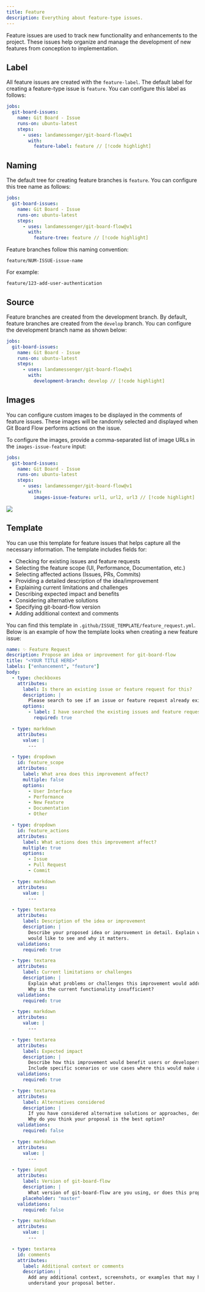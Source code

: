 ```yaml
---
title: Feature
description: Everything about feature-type issues.
---
```


Feature issues are used to track new functionality and enhancements to the project. These issues help organize and manage the development of new features from conception to implementation.

## Label

All feature issues are created with the `feature-label`. The default label for creating a feature-type issue is `feature`. You can configure this label as follows:

```yml
jobs:
  git-board-issues:
    name: Git Board - Issue
    runs-on: ubuntu-latest
    steps:
      - uses: landamessenger/git-board-flow@v1
        with:
          feature-label: feature // [!code highlight]
```

## Naming

The default tree for creating feature branches is `feature`. You can configure this tree name as follows:

```yml
jobs:
  git-board-issues:
    name: Git Board - Issue
    runs-on: ubuntu-latest
    steps:
      - uses: landamessenger/git-board-flow@v1
        with:
          feature-tree: feature // [!code highlight]
```

Feature branches follow this naming convention:

```
feature/NUM-ISSUE-issue-name
```

For example:
```
feature/123-add-user-authentication
```

## Source

Feature branches are created from the development branch. By default, feature branches are created from the `develop` branch. You can configure the development branch name as shown below:

```yml
jobs:
  git-board-issues:
    name: Git Board - Issue
    runs-on: ubuntu-latest
    steps:
      - uses: landamessenger/git-board-flow@v1
        with:
          development-branch: develop // [!code highlight]
```

## Images

You can configure custom images to be displayed in the comments of feature issues. These images will be randomly selected and displayed when Git Board Flow performs actions on the issue.

To configure the images, provide a comma-separated list of image URLs in the `images-issue-feature` input:

```yml
jobs:
  git-board-issues:
    name: Git Board - Issue
    runs-on: ubuntu-latest
    steps:
      - uses: landamessenger/git-board-flow@v1
        with:
          images-issue-feature: url1, url2, url3 // [!code highlight]
```

<Image zoom src="https://media2.giphy.com/media/v1.Y2lkPTc5MGI3NjExeHNrY2JseXlwNmY3bTI2aDd3eXp4N2pjMHJtNDBiYWg3OHE3Zmd5aCZlcD12MV9pbnRlcm5hbF9naWZfYnlfaWQmY3Q9Zw/ROlbnsc7aCIL6Icq6h/giphy.gif" />

## Template

You can use this template for feature issues that helps capture all the necessary information. The template includes fields for:

- Checking for existing issues and feature requests
- Selecting the feature scope (UI, Performance, Documentation, etc.)
- Selecting affected actions (Issues, PRs, Commits)
- Providing a detailed description of the idea/improvement
- Explaining current limitations and challenges
- Describing expected impact and benefits
- Considering alternative solutions
- Specifying git-board-flow version
- Adding additional context and comments

You can find this template in `.github/ISSUE_TEMPLATE/feature_request.yml`. Below is an example of how the template looks when creating a new feature issue:

```yml
name: ✨ Feature Request
description: Propose an idea or improvement for git-board-flow
title: "<YOUR TITLE HERE>"
labels: ["enhancement", "feature"]
body:
  - type: checkboxes
    attributes:
      label: Is there an existing issue or feature request for this?
      description: |
        Please search to see if an issue or feature request already exists for what you are proposing.
      options:
        - label: I have searched the existing issues and feature requests.
          required: true

  - type: markdown
    attributes:
      value: |
        ---

  - type: dropdown
    id: feature_scope
    attributes:
      label: What area does this improvement affect?
      multiple: false
      options:
        - User Interface
        - Performance
        - New Feature
        - Documentation
        - Other

  - type: dropdown
    id: feature_actions
    attributes:
      label: What actions does this improvement affect?
      multiple: true
      options:
        - Issue
        - Pull Request
        - Commit

  - type: markdown
    attributes:
      value: |
        ---

  - type: textarea
    attributes:
      label: Description of the idea or improvement
      description: |
        Describe your proposed idea or improvement in detail. Explain what you
        would like to see and why it matters.
    validations:
      required: true

  - type: textarea
    attributes:
      label: Current limitations or challenges
      description: |
        Explain what problems or challenges this improvement would address.
        Why is the current functionality insufficient?
    validations:
      required: true

  - type: markdown
    attributes:
      value: |
        ---

  - type: textarea
    attributes:
      label: Expected impact
      description: |
        Describe how this improvement would benefit users or developers.
        Include specific scenarios or use cases where this would make a difference.
    validations:
      required: true

  - type: textarea
    attributes:
      label: Alternatives considered
      description: |
        If you have considered alternative solutions or approaches, describe them here.
        Why do you think your proposal is the best option?
    validations:
      required: false

  - type: markdown
    attributes:
      value: |
        ---

  - type: input
    attributes:
      label: Version of git-board-flow
      description: |
        What version of git-board-flow are you using, or does this proposal apply to all versions?
      placeholder: "master"
    validations:
      required: false

  - type: markdown
    attributes:
      value: |
        ---

  - type: textarea
    id: comments
    attributes:
      label: Additional context or comments
      description: |
        Add any additional context, screenshots, or examples that may help us
        understand your proposal better.
```